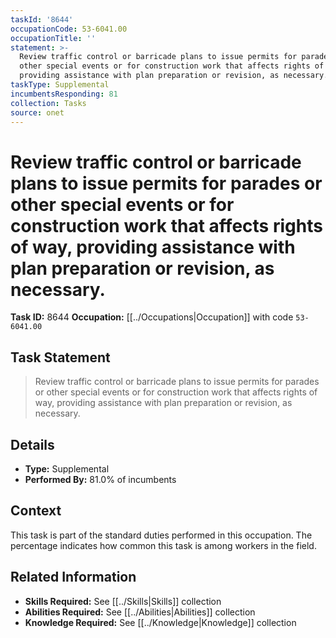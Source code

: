 ```yaml
---
taskId: '8644'
occupationCode: 53-6041.00
occupationTitle: ''
statement: >-
  Review traffic control or barricade plans to issue permits for parades or
  other special events or for construction work that affects rights of way,
  providing assistance with plan preparation or revision, as necessary.
taskType: Supplemental
incumbentsResponding: 81
collection: Tasks
source: onet
---
```

# Review traffic control or barricade plans to issue permits for parades or other special events or for construction work that affects rights of way, providing assistance with plan preparation or revision, as necessary.

**Task ID:** 8644
**Occupation:** [[../Occupations|Occupation]] with code `53-6041.00`

## Task Statement

> Review traffic control or barricade plans to issue permits for parades or other special events or for construction work that affects rights of way, providing assistance with plan preparation or revision, as necessary.

## Details

- **Type:** Supplemental
- **Performed By:** 81.0% of incumbents

## Context

This task is part of the standard duties performed in this occupation. The percentage indicates how common this task is among workers in the field.

## Related Information

- **Skills Required:** See [[../Skills|Skills]] collection
- **Abilities Required:** See [[../Abilities|Abilities]] collection
- **Knowledge Required:** See [[../Knowledge|Knowledge]] collection
